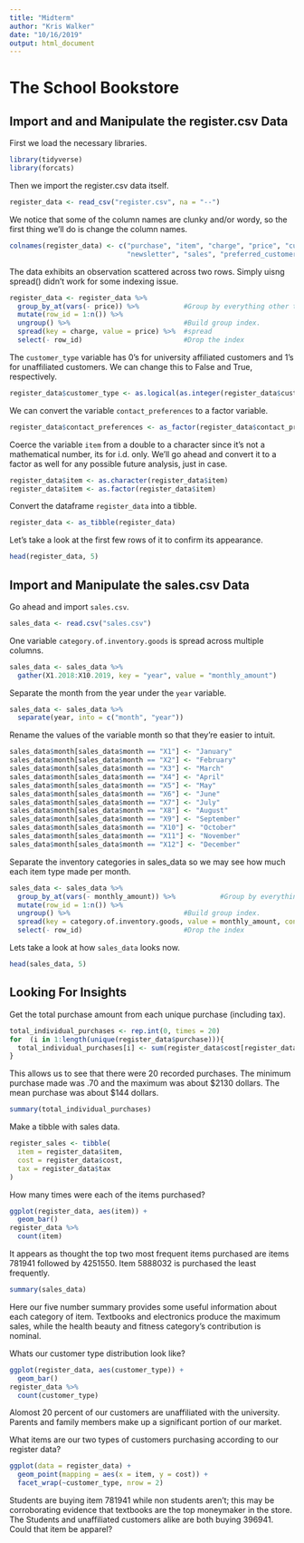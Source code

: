 ```yaml
---
title: "Midterm"
author: "Kris Walker"
date: "10/16/2019"
output: html_document
---
```


# The School Bookstore

## Import and and Manipulate the register.csv Data

First we load the necessary libraries.
```r
library(tidyverse)
library(forcats)
```

Then we import the register.csv data itself.
```r
register_data <- read_csv("register.csv", na = "--")
```

We notice that some of the column names are clunky and/or wordy, so the first thing we'll do is change the column names.
```r
colnames(register_data) <- c("purchase", "item", "charge", "price", "customer_type", "customer_id", "receipt", "contact_preferences",
                             "newsletter", "sales", "preferred_customer_discount")
```

The data exhibits an observation scattered across two rows. Simply uisng spread() didn't work for some indexing issue.
```r
register_data <- register_data %>% 
  group_by_at(vars(- price)) %>%           #Group by everything other than the value column.
  mutate(row_id = 1:n()) %>% 
  ungroup() %>%                            #Build group index.
  spread(key = charge, value = price) %>%  #spread
  select(- row_id)                         #Drop the index

```

The `customer_type` variable  has 0's for university affiliated customers and 1's for unaffiliated customers. We can change this to 
False and True, respectively.
```r
register_data$customer_type <- as.logical(as.integer(register_data$customer_type))
```

We can convert the variable `contact_preferences` to a factor variable.
```r
register_data$contact_preferences <- as_factor(register_data$contact_preferences)
```

Coerce the variable `item` from a double to a character since it's not a mathematical number, its for i.d. only. We'll go ahead and 
convert it to a factor as well for any possible future analysis, just in case.
```r
register_data$item <- as.character(register_data$item)
register_data$item <- as.factor(register_data$item)
```

Convert the dataframe `register_data` into a tibble.
```r
register_data <- as_tibble(register_data)
```

Let's take a look at the first few rows of it to confirm its appearance.
```r
head(register_data, 5)
```

## Import and Manipulate the sales.csv Data

Go ahead and import `sales.csv`.
```r
sales_data <- read.csv("sales.csv")
```

One variable `category.of.inventory.goods` is spread across multiple columns.
```r
sales_data <- sales_data %>% 
  gather(X1.2018:X10.2019, key = "year", value = "monthly_amount")
```

Separate the month from the year under the `year` variable.
```r
sales_data <- sales_data %>% 
  separate(year, into = c("month", "year"))
```

Rename the values of the variable month so that they're easier to intuit.
```r
sales_data$month[sales_data$month == "X1"] <- "January"
sales_data$month[sales_data$month == "X2"] <- "February"
sales_data$month[sales_data$month == "X3"] <- "March"
sales_data$month[sales_data$month == "X4"] <- "April"
sales_data$month[sales_data$month == "X5"] <- "May"
sales_data$month[sales_data$month == "X6"] <- "June"
sales_data$month[sales_data$month == "X7"] <- "July"
sales_data$month[sales_data$month == "X8"] <- "August"
sales_data$month[sales_data$month == "X9"] <- "September"
sales_data$month[sales_data$month == "X10"] <- "October"
sales_data$month[sales_data$month == "X11"] <- "November"
sales_data$month[sales_data$month == "X12"] <- "December"
```

Separate the inventory categories in sales_data so we may see how much each item type made per month.
```r
sales_data <- sales_data %>% 
  group_by_at(vars(- monthly_amount)) %>%           #Group by everything other than the value column.
  mutate(row_id = 1:n()) %>% 
  ungroup() %>%                            #Build group index.
  spread(key = category.of.inventory.goods, value = monthly_amount, convert = TRUE) %>%  #spread
  select(- row_id)                         #Drop the index
```

Lets take a look at how `sales_data` looks now.
```r
head(sales_data, 5)
```

## Looking For Insights

Get the total purchase amount from each unique purchase (including tax).
```r
total_individual_purchases <- rep.int(0, times = 20)
for  (i in 1:length(unique(register_data$purchase))){
  total_individual_purchases[i] <- sum(register_data$cost[register_data$purchase == i] + register_data$tax[register_data$purchase == i])
}
```

This allows us to see that there were 20 recorded purchases. The minimum purchase made was .70 and the maximum was about $2130 dollars.  The mean purchase was about $144 dollars.
```r
summary(total_individual_purchases)
```

Make a tibble with sales data.
```r
register_sales <- tibble(
  item = register_data$item,
  cost = register_data$cost,
  tax = register_data$tax
)
```

How many times were each of the items purchased?
```r
ggplot(register_data, aes(item)) +
  geom_bar()
register_data %>% 
  count(item)
```
It appears as thought the top two most frequent items purchased are items 781941 followed by 4251550. Item 5888032 is purchased the least frequently.

```r
summary(sales_data)
```

Here our five number summary provides some useful information about each category of item.  Textbooks and electronics produce the maximum sales, while the health beauty and fitness category's contribution is nominal.

Whats our customer type distribution look like?
```r
ggplot(register_data, aes(customer_type)) +
  geom_bar()
register_data %>% 
  count(customer_type)
```

Alomost 20 percent of our customers are unaffiliated with the university. Parents and family members make up a significant portion of
our market.

What items are our two types of customers purchasing according to our register data?
```r
ggplot(data = register_data) +
  geom_point(mapping = aes(x = item, y = cost)) +
  facet_wrap(~customer_type, nrow = 2)
```

Students are buying item 781941 while non students aren't; this may be corroborating evidence that textbooks are the top moneymaker in the store.  The Students and unaffiliated customers alike are both buying 396941. Could that item be apparel?

